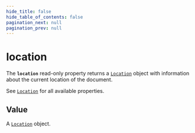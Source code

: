 ```yaml
---
hide_title: false
hide_table_of_contents: false
pagination_next: null
pagination_prev: null
---
```


# location

The **`location`** read-only property returns a
[`Location`](../globals/WorkerLocation/WorkerLocation.md) object with information about the current location of the
document.

See [`Location`](../globals/WorkerLocation/WorkerLocation.md) for all available properties.

## Value

A [`Location`](../globals/WorkerLocation/WorkerLocation.md) object.
